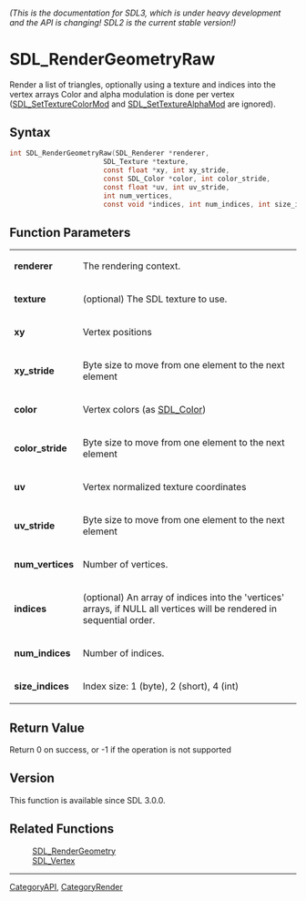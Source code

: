 ====== (This is the documentation for SDL3, which is under heavy development and the API is changing! SDL2 is the current stable version!) ======
= SDL_RenderGeometryRaw =

Render a list of triangles, optionally using a texture and indices into the vertex arrays Color and alpha modulation is done per vertex ([[SDL_SetTextureColorMod]] and [[SDL_SetTextureAlphaMod]] are ignored).

== Syntax ==

<syntaxhighlight lang='c'>
int SDL_RenderGeometryRaw(SDL_Renderer *renderer,
                       SDL_Texture *texture,
                       const float *xy, int xy_stride,
                       const SDL_Color *color, int color_stride,
                       const float *uv, int uv_stride,
                       int num_vertices,
                       const void *indices, int num_indices, int size_indices);
</syntaxhighlight>

== Function Parameters ==

{|
|'''renderer'''
|The rendering context.
|-
|'''texture'''
|(optional) The SDL texture to use.
|-
|'''xy'''
|Vertex positions
|-
|'''xy_stride'''
|Byte size to move from one element to the next element
|-
|'''color'''
|Vertex colors (as [[SDL_Color]])
|-
|'''color_stride'''
|Byte size to move from one element to the next element
|-
|'''uv'''
|Vertex normalized texture coordinates
|-
|'''uv_stride'''
|Byte size to move from one element to the next element
|-
|'''num_vertices'''
|Number of vertices.
|-
|'''indices'''
|(optional) An array of indices into the 'vertices' arrays, if NULL all vertices will be rendered in sequential order.
|-
|'''num_indices'''
|Number of indices.
|-
|'''size_indices'''
|Index size: 1 (byte), 2 (short), 4 (int)
|}

== Return Value ==

Return 0 on success, or -1 if the operation is not supported

== Version ==

This function is available since SDL 3.0.0.

== Related Functions ==

:[[SDL_RenderGeometry]]
:[[SDL_Vertex]]

----
[[CategoryAPI]], [[CategoryRender]]


